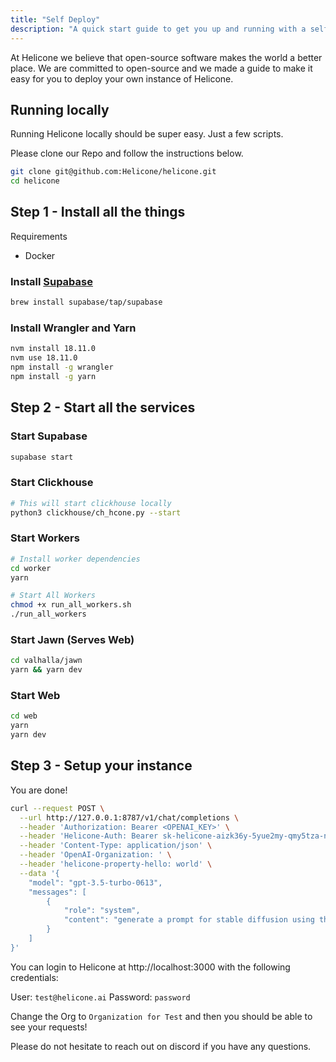 ```yaml
---
title: "Self Deploy"
description: "A quick start guide to get you up and running with a self-hosted instance of Helicone."
---
```


At Helicone we believe that open-source software makes the world a better place. We are committed to open-source and we made a guide to make it easy for you to deploy your own instance of Helicone.

## Running locally

Running Helicone locally should be super easy. Just a few scripts.

Please clone our Repo and follow the instructions below.

```bash
git clone git@github.com:Helicone/helicone.git
cd helicone
```

## Step 1 - Install all the things

Requirements

- Docker

### Install [Supabase](https://supabase.com/docs/guides/cli)

```bash
brew install supabase/tap/supabase
```

### Install Wrangler and Yarn

```bash
nvm install 18.11.0
nvm use 18.11.0
npm install -g wrangler
npm install -g yarn
```

## Step 2 - Start all the services

### Start Supabase

```bash
supabase start
```

### Start Clickhouse

```bash
# This will start clickhouse locally
python3 clickhouse/ch_hcone.py --start
```

### Start Workers

```bash
# Install worker dependencies
cd worker
yarn
```

```bash
# Start All Workers
chmod +x run_all_workers.sh
./run_all_workers
```

### Start Jawn (Serves Web)

```bash
cd valhalla/jawn
yarn && yarn dev
```

### Start Web

```bash
cd web
yarn
yarn dev
```

## Step 3 - Setup your instance

You are done!

```bash
curl --request POST \
  --url http://127.0.0.1:8787/v1/chat/completions \
  --header 'Authorization: Bearer <OPENAI_KEY>' \
  --header 'Helicone-Auth: Bearer sk-helicone-aizk36y-5yue2my-qmy5tza-n7x3aqa' \
  --header 'Content-Type: application/json' \
  --header 'OpenAI-Organization: ' \
  --header 'helicone-property-hello: world' \
  --data '{
    "model": "gpt-3.5-turbo-0613",
    "messages": [
        {
            "role": "system",
            "content": "generate a prompt for stable diffusion using this article.\n The prompt should instruct the image generation model to generate a image that would be suitable for the main image of the article.\n Therefore, the image should be relevant to the article, while being photorealistic, and safe for work.\n Only include the prompt, and do not include a introduction to the prompt. The entire prompt should be 90 characters or less. Make it as relevant to the image as possible, but do not include people or faces in the prompt."
        }
    ]
}'
```

You can login to Helicone at http://localhost:3000
with the following credentials:

User: `test@helicone.ai`
Password: `password`

Change the Org to `Organization for Test` and then you should be able to see your requests!

Please do not hesitate to reach out on discord if you have any questions.
